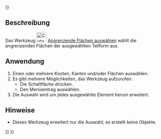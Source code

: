<languages/>
{{UnfinishedDocu{{#translation:}}}}

{{Docnav/de
|[[Curves_ToConsole/de|ZurKonsole]]
|[[Curves_BSplineToConsole/de|BSplineZurKonsole]]
|[[Curves_Workbench/de|Curves]]
|IconL=Curves_ToConsole.svg
|IconR=Curves_BSplineToConsole.svg
|IconC=Curves_workbench_icon.svg
}}

{{GuiCommand/de
|Name=Curves AdjacentFaces
|Name/de=Curves AngrenzendeFlächen
|MenuLocation=Verschiedenes → Angrenzende Flächen auswählen
|Workbenches=[[Curves_Workbench/de|Curves]]
}}

<span id="Description"></span>
==Beschreibung==

Das Werkzeug [[Image:Curves_AdjacentFaces.svg|32px]] [[Curves_AdjacentFaces/de|Angrenzende Flächen auswählen]] wählt die angrenzenden Flächen der ausgewählten Teilform aus.

<span id="Usage"></span>
==Anwendung==

# Einen oder mehrere Knoten, Kanten und/oder Flächen auswählen.
# Es gibt mehrere Möglichkeiten, das Werkzeug aufzurufen:
#* Die Schaltfläche {{Button|[[Image:Curves_AdjacentFaces.svg|16px]] [[Curves_AdjacentFaces/de|Angrenzende Flächen auswählen]]}} drücken.
#* Den Menüeintrag {{MenuCommand|Verschiedenes → [[Image:Curves_AdjacentFaces.svg|16px]] Angrenzende Flächen auswählen}} auswählen.
# Die Auswahl wird um jedes ausgewählte Element herum erweitert.

<span id="Notes"></span>
==Hinweise==

* Dieses Werkzeug erweitert nur die Auswahl; es erstellt keine Objekte.


{{Docnav/de
|[[Curves_ToConsole/de|ZurKonsole]]
|[[Curves_BSplineToConsole/de|BSplineZurKonsole]]
|[[Curves_Workbench/de|Curves]]
|IconL=Curves_ToConsole.svg
|IconR=Curves_BSplineToConsole.svg
|IconC=Curves_workbench_icon.svg
}}

{{Curves Tools navi{{#translation:}}}}
{{Userdocnavi{{#translation:}}}}